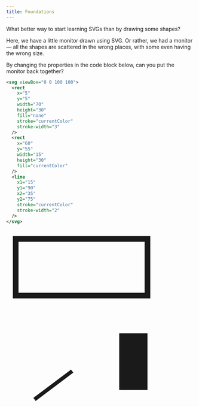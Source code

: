 ```yaml
---
title: Foundations
---
```


What better way to start learning SVGs than by drawing some shapes?

Here, we have a little monitor drawn using SVG. Or rather, we had a monitor — all the shapes are scattered in the wrong places, with some even having the wrong size.

By changing the properties in the code block below, can you put the monitor back together?

```svg
<svg viewBox="0 0 100 100">
  <rect
    x="5"
    y="5"
    width="70"
    height="30"
    fill="none"
    stroke="currentColor"
    stroke-width="3"
  />
  <rect
    x="60"
    y="55"
    width="15"
    height="30"
    fill="currentColor"
  />
  <line
    x1="15"
    y1="90"
    x2="35"
    y2="75"
    stroke="currentColor"
    stroke-width="2"
  />
</svg>
```

<svg viewBox="0 0 100 100">
  <rect
    x="5"
    y="5"
    width="70"
    height="30"
    fill="none"
    stroke="currentColor"
    stroke-width="3"
  />
  <rect
    x="60"
    y="55"
    width="15"
    height="30"
    fill="currentColor"
  />
  <line
    x1="15"
    y1="90"
    x2="35"
    y2="75"
    stroke="currentColor"
    stroke-width="2"
  />
</svg>
